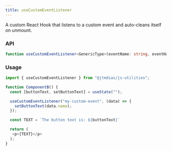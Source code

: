 ```yaml
---
title: useCustomEventListener
---
```


A custom React Hook that listens to a custom event and auto-cleans itself on unmount.

### API

```typescript
function useCustomEventListener<GenericType>(eventName: string, eventHandler: EventHandler<GenericType>): void;
```

### Usage

```typescript
import { useCustomEventListener } from "@jtmdias/js-utilities";

function ComponentB() {
  const [buttonText, setButtonText] = useState("");

  useCustomEventListener("my-custom-event", (data) => {
    setButtonText(data.name);
  });

  const TEXT = `The button text is: ${buttonText}`

  return (
   <p>{TEXT}</p>
  );
}
```
